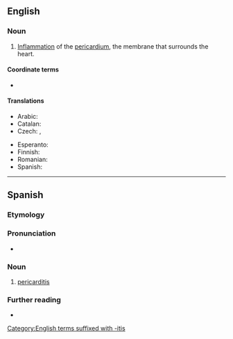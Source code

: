 ==English==
{{wikipedia}}

===Noun===
{{en-noun|~|pericarditides|pericardites}}

# {{lb|en|cardiology|pathology}} [[inflammation|Inflammation]] of the [[pericardium]], the membrane that surrounds the heart.

====Coordinate terms====
*{{l|en|myocarditis}}

====Translations====
{{trans-top|inflammation of the pericardium, the membrane that surrounds the heart}}
* Arabic: {{t|ar|اِلْتِهَاب التَّأْمُور|m}}
* Catalan: {{t+|ca|pericarditis|f}}
* Czech: {{t|cs|perikarditida|f}}, {{t|cs|zánět osrdečníku|m}}
{{trans-mid}}
* Esperanto: {{t|eo|perikardiito}}
* Finnish: {{t|fi|sydänpussitulehdus}}
* Romanian: {{t+|ro|pericardită|f}}
* Spanish: {{t+|es|pericarditis|f}}
{{trans-bottom}}

[[Category:English terms suffixed with -itis]]

----

==Spanish==

===Etymology===
{{suffix|es|pericardio|itis}}

===Pronunciation===
* {{rhymes|es|itis|s=5}}

===Noun===
{{es-noun|f}}

# {{lb|es|cardiology|pathology}} [[#English|pericarditis]]

===Further reading===
* {{R:es:DRAE}}